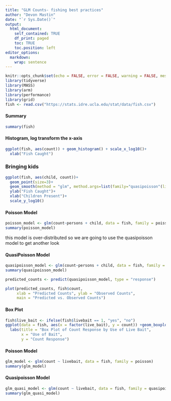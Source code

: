 ```yaml
---
title: "GLM Counts- fishing best practices"
author: "Devon Mastin"
date: "`r Sys.Date()`"
output:
  html_document:
    self_contained: TRUE
    df_print: paged
    toc: TRUE
    toc.position: left
editor_options:
  markdown:
    wrap: sentence
---
```


```r
knitr::opts_chunk$set(echo = FALSE, error = FALSE, warning = FALSE, message = FALSE)
library(tidyverse)
library(MASS)
library(arm)
library(performance)
library(grid)
fish <- read.csv("https://stats.idre.ucla.edu/stat/data/fish.csv")
```

#### Summary
```r
summary(fish)
```
#### Histogram, log transform the x-axis
```r
ggplot(fish, aes(count)) + geom_histogram() + scale_x_log10()+
  xlab("Fish Caught")
```
### Bringing kids
```r
ggplot(fish, aes(child, count))+
  geom_point(size=3)+
  geom_smooth(method = "glm", method.args=list(family="quasipoisson"(link="log")))+
  ylab("Fish Caught")+
  xlab("Children Present")+
  scale_y_log10()
```


#### Poisson Model
```r
poisson_model <- glm(count~persons + child, data = fish, family = poisson)
summary(poisson_model)
```
this model is over-distributed so we are going to use the quasipoisson model to get another look


#### QuasiPoisson Model
```r
quasipoisson_model <- glm(count~persons + child, data = fish, family = quasipoisson)
summary(quasipoisson_model)
```

```r
predicted_counts <- predict(quasipoisson_model, type = "response")

plot(predicted_counts, fish$count, 
     xlab = "Predicted Counts", ylab = "Observed Counts", 
     main = "Predicted vs. Observed Counts")

```




#### Box Plot

```r
fish$live_bait <- ifelse(fish$livebait == 1, "yes", "no")
ggplot(data = fish, aes(x = factor(live_bait), y = count)) +geom_boxplot() +
  labs(title = "Box Plot of Count Response by Use of Live Bait",
       x = "Use of Bait",
       y = "Count Response")

```



#### Poisson Model
```r
glm_model <- glm(count ~ livebait, data = fish, family = poisson)
summary(glm_model)
```

#### Quasipoisson Model
```r
glm_quasi_model <- glm(count ~ livebait, data = fish, family = quasipoisson)
summary(glm_quasi_model)
```






